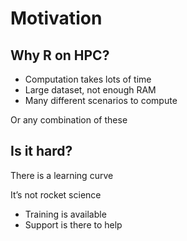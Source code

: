 # Motivation


## Why R on HPC?

- Computation takes lots of time
- Large dataset, not enough RAM
- Many different scenarios to compute

::: {.fragment}
Or any combination of these
:::


## Is it hard?

::: {.callout-warning}
There is a learning curve
:::

::: {.callout-tip .fragment}
It's not rocket science

:::: {.fragment}
- Training is available
- Support is there to help
::::
:::

